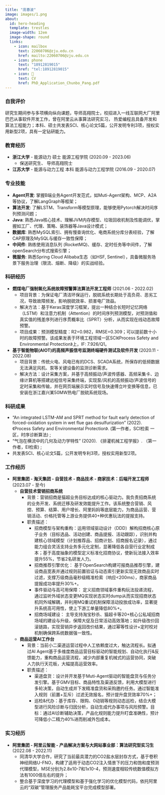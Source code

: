 ```yaml
---
title: "庞春波"
image: images/1.png
about:
  id: hero-heading
  template: trestles
  image-width: 12em
  image-shape: round
  links:
    - icon: mailbox
      text: 22060706@zju.edu.cn
      href: mailto:22060706@zju.edu.cn
    - icon: phone
      text: "18912819015"
      href: "tel:18912819015"
    - icon: 📝
      text: CV
      href: PhD_Application_Chunbo_Pang.pdf
---
```


::: {#hero-heading}

### 自我评价
研究生期间参与多项横向纵向课题，导师高翔院士，校招进入一线互联网大厂阿里巴巴从事软件开发工作，曾在阿里云从事算法研究实习， 热爱编程且具备开发和算法工程能力；本科、硕士共发表SCI、核心论文5篇，公开发明专利3项，授权实用新型2项，具有一定钻研能力。

### 教育经历
- **浙江大学** - 能源动力 硕士 能源工程学院 (2020.09 - 2023.06)
  - 保送研究生、 导师高翔院士
- **江苏大学** - 能源与动力工程 本科 能源与动力工程学院 (2016.09 - 2020.07)

### 专业技能
- **Agent开发**: 掌握B端业务Agent开发范式，如Muti-Agent架构、MCP、A2A等协议，了解LangGraph等框架；
- **算法开发**: 了解LSTM、Transform等模型原理，能够使用Pytorch解决时间序列预测问题；
- **Java**: 熟悉Java核心技术、理解JVM内存模型、垃圾回收机制及性能调优，掌握如工厂、代理、策略、装饰器等Java设计模式；
- **数据库**: 熟悉MySQL索引、拥有慢查询优化、电商系统分库分表经验，了解CAP原理及MySQL与缓存一致性保障；
- **中间件**: 熟练使用消息队列 (RocketMQ)、缓存、定时任务等中间件，了解openSearch分布式搜索引擎；
- **微服务**: 熟悉Spring Cloud Alibaba生态（如HSF, Sentinel），具备微服务场景下服务治理（限流、熔断、降级）的实战经验。

### 科研经历
- **燃煤电厂强制氧化系统故障预警算法算法开发工程师** (2021.06 - 2022.02)
  - 项目背景：为保证电厂清洁环保运行，脱硫系统长期处于高负荷、恶劣工况，导致故障频发，影响脱硫效率、损害电厂效益。
  - 解决方法：基于Keras深度学习框架，提出一种结合长短时记忆网络（LSTM）和注意力机制（Attention）的时间序列预测模型，对预测值和真实值的残差序列进行序贯概率比（SPRT）分析，从而实现在线动态故障预警。
  - 项目成果：预测模型精度：R2=0.982，RMSE=0.309；可以提前数十小时的故障预警。该成果发表于环境工程领域一区SCI《Process Safety and Environmental Protection》上，IF: 7.926/Q1。
- **基于智能物联(AIOT)的高频声振信号监测终端硬件测试及软件开发** (2020.11 - 2022.08)
  - 项目背景：传统火电、风电已有的DCS、SCADA系统，所保存的低频数据无法满足风机、泵等关键设备的监测诊断需求。
  - 解决方法：设计采集方案，并基于高频振动/声波传感器、高频采集卡、边缘计算机等搭建远程信号采集终端，实现泵/风机的高频振动/声波信号的定时采集和传输，并在网页端展示实时信号及快速傅立叶变换等信息，已安装在浙江嘉兴某50MW热电厂脱硫系统现场。

### 科研成果
- "An integrated LSTM-AM and SPRT method for fault early detection of forced-oxidation system in wet flue gas desulfurization" (2022). 《Process Safety and Environmental Protection》. (第一作者，SCI检索 一区，时序诊断算法) ;
- “气泡在横流中的几何及动力学特性” (2020). 《排灌机械工程学报》. （第一作者，EI检索) ;
- 共发表SCI、核心论文5篇，公开发明专利3项，授权实用新型2项。

### 工作经历
- **阿里集团 - 淘天集团 - 自营技术 - 商品技术 - 商家技术：后端开发工程师** (2023.07 - 至今)
  - **自营技术营销招商系统**
    - 背景：营销招商是猫超业务目标达成的核心驱动力。我负责招商系统的业务开发、系统迁移及研发效能提升工作。该系统整合营销、风控、预算、结算、用户增长、阿里妈妈等底层能力，为商品运营、营销活动、价格托管等上游业务提供40+种优惠玩法的提报支持。
    - 职责描述：
      - 招商模型与架构重构：运用领域驱动设计（DDD）解构招商核心原子业务（目标选品、活动创建、商品提报、活动跟踪），识别并构建核心领域模型（计划推荐品、招商计划、招商报名记录），通过能力组合灵活支持业务多元化定制，显著降低各自营行业定制成本；基于高度抽象的模型定义标准化招商协议，使新玩法接入效率提升55%，节省2名研发人力。
      - 招商推荐引擎优化： 基于OpenSearch构建可报商品推荐引擎，建设商品宽表并通过规则前置验证与动态索引更新实现无效商品实时过滤，支撑万级商品毫秒级精准检索（响应<200ms），商家商品提报成功率提升30%+。
      - 事件驱动与高可用保障： 定义招商领域事件重构玩法投递流程，通过监听外域状态变更MQ实现状态实时dump从而实现招商状态机同外域解耦，并利用MQ重试机制保障活动投放成功率，显著提升系统高可用性，使上下游工单量降低80%+。
      - 招商场域建设： 主导支持淘宝秒杀、猫超卡等20+核心公私域招商场域的建设与升级，保障大促及日常活动高效落地；如升级改价回滚链路，实现营销异步返回改价结果，通过幂等性设计+定时校对机制确保跨系统数据强一致性。
  - **商品运营AI工作台**
    - 背景：当前小二渠道运营过程中人工依赖度过大，触达流程长。拟通过AI Agent基于多维度商品运营目标驱动的智能规划、自动化执行&反馈能力，重构商品运营流程，减少内部重复机械式的运营协同，突破人力执行天花板，大幅提高运营效率。
    - 职责描述：
      - 渠道盘货：设计并开发基于Muti-Agent驱动的智能盘货与任务分发引擎。基于GMV目标、商品特性及渠道反馈，利用大模型进行多轮决策，自动生成并下发精准盘货和采购邀约任务。通过智能准入规则（前置+互斥）过滤无效报名，预计提升盘货效率70%+；
      - 巡检&代办：基于库存、限购、0动销等规则动态巡检，结合大模型进行风险诊断与归因分析，自动生成代办事项与风险预警。目标：通过AI诊断辅助决策，产品化规则能力提升盯盘准确性，预计可降低小二精力40%进而削减外包成本。

### 实习经历
- **阿里集团 - 阿里云智能 - 产品解决方案与大网站事业部：算法研究型实习生** (2022.08 - 2022.11)
  - 同清华大学合作，研究了当前最具潜力的CO2盐水层封存方式，基于卷积神经网络U-FNO，构建了适用于动态CO2注入情景下的压力和饱和度预测代理模型，MSE分别为2.8x10-7和1x10-4，预测速度相较传统数值模拟方法有1000倍左右的提升；
  - 整合基于深度学习的代理模型和基于强化学习的优化模型代码，依托阿里云的“双碳”管理服务产品能耗宝平台完成模型部署。

:::
